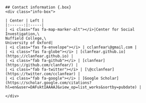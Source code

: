 ```block
## Contact information {.box}
<div class="info-box">

| Center | Left |
|:------:|:-----|
| <i class="fas fa-map-marker-alt"></i>|Center for Social Investigation,\
Nuffield College,\
University of Oxford|
| <i class="fas fa-envelope"></i> | cclanfear\@gmail.com |
| <i class="fas fa-globe"></i> | [clanfear.github.io](https://clanfear.github.io) |
| <i class="fab fa-github"></i> | [clanfear](https://github.com/clanfear/) |
| <i class="fab fa-twitter"></i> | [\@cclanfear](https://twitter.com/cclanfear) |
| <i class="fab fa-google"></i> | [Google Scholar](https://scholar.google.com/citations?hl=en&user=DAFuktIAAAAJ&view_op=list_works&sortby=pubdate) |

</div>
```